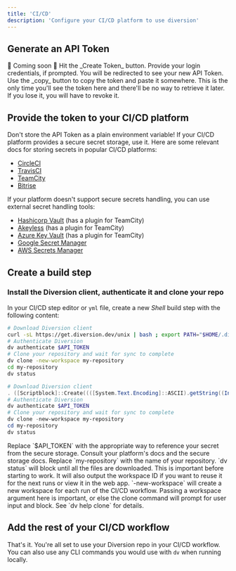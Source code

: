 ```yaml
---
title: 'CI/CD'
description: 'Configure your CI/CD platform to use diversion'
---
```


## Generate an API Token

<Steps>
  <Step title="Navigate to the tokens page">
    🚧 Coming soon 🚧
  </Step>
  <Step title="Generate a new token">
    Hit the _Create Token_ button. Provide your login credentials, if prompted.
    You will be redirected to see your new API Token. Use the _copy_ button to copy the token and paste it somewhere.
    This is the only time you'll see the token here and there'll be no way to retrieve it later.
    If you lose it, you will have to revoke it.
  </Step>
</Steps>

## Provide the token to your CI/CD platform

<Note>Don't store the API Token as a plain environment variable! If your CI/CD platform provides a secure
secret storage, use it.</Note>
Here are some relevant docs for storing secrets in popular CI/CD platforms:
* [CircleCI](https://circleci.com/docs/security-recommendations/)
* [TravisCI](https://docs.travis-ci.com/user/environment-variables/#defining-variables-in-repository-settings)
* [TeamCity](https://www.jetbrains.com/help/teamcity/hashicorp-vault.html)
* [Bitrise](https://devcenter.bitrise.io/en/builds/secrets.html)

If your platform doesn't support secure secrets handling, you can use external secret handling tools:
* [Hashicorp Vault](https://www.vaultproject.io/) (has a plugin for TeamCity)
* [Akeyless](https://docs.akeyless.io/docs/akeyless-overview) (has a plugin for TeamCity)
* [Azure Key Vault](https://azure.microsoft.com/en-us/products/key-vault) (has a plugin for TeamCity)
* [Google Secret Manager](https://cloud.google.com/security/products/secret-manager)
* [AWS Secrets Manager](https://aws.amazon.com/secrets-manager/)

## Create a build step
### Install the Diversion client, authenticate it and clone your repo
In your CI/CD step editor or `yml` file, create a new _Shell_ build step with the following content:
<CodeGroup>

```bash Mac/Linux
# Download Diversion client
curl -sL https://get.diversion.dev/unix | bash ; export PATH="$HOME/.diversion/bin:$PATH"
# Authenticate Diversion
dv authenticate $API_TOKEN
# Clone your repository and wait for sync to complete
dv clone -new-workspace my-repository
cd my-repository
dv status
```

```powershell Windows
# Download Diversion client
. ([Scriptblock]::Create((([System.Text.Encoding]::ASCII).getString((Invoke-WebRequest -Uri "https://get.diversion.dev/win").Content))))
# Authenticate Diversion
dv authenticate $API_TOKEN
# Clone your repository and wait for sync to complete
dv clone -new-workspace my-repository
cd my-repository
dv status
```

</CodeGroup>
<Note>Replace `$API_TOKEN` with the appropriate way to reference your secret from the secure storage.
Consult your platform's docs and the secure storage docs.</Note>
<Note>Replace `my-repository` with the name of your repository.</Note>
<Note>`dv status` will block until all the files are downloaded. This is important before starting to work.
It will also output the workspace ID if you want to reuse it for the next runs or view it in the web app.</Note>
<Note>`-new-workspace` will create a new workspace for each run of the CI/CD workflow. Passing a workspace argument here
is important, or else the clone command will prompt for user input and block. See `dv help clone` for details.</Note>

## Add the rest of your CI/CD workflow

That's it. You're all set to use your Diversion repo in your CI/CD workflow. You can also use any CLI commands you would
use with `dv` when running locally.